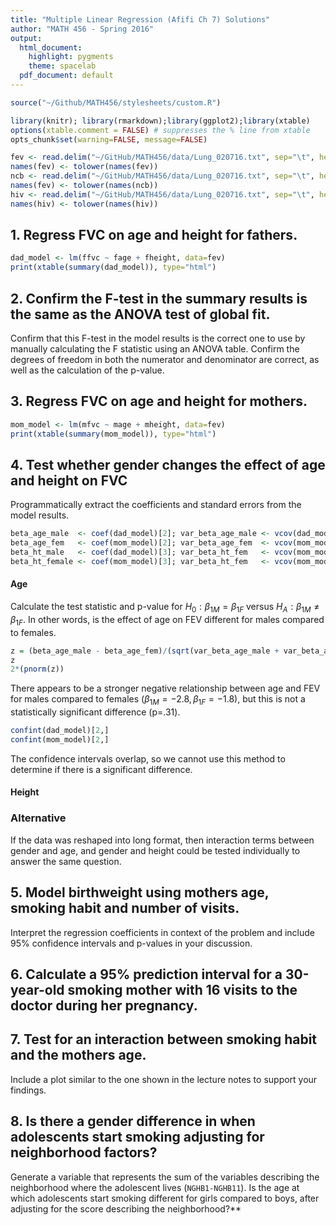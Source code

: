 ```yaml
---
title: "Multiple Linear Regression (Afifi Ch 7) Solutions"
author: "MATH 456 - Spring 2016"
output:
  html_document:
    highlight: pygments
    theme: spacelab
  pdf_document: default
---
```

```r
source("~/Github/MATH456/stylesheets/custom.R")
```

```r
library(knitr); library(rmarkdown);library(ggplot2);library(xtable)
options(xtable.comment = FALSE) # suppresses the % line from xtable
opts_chunk$set(warning=FALSE, message=FALSE) 

fev <- read.delim("~/GitHub/MATH456/data/Lung_020716.txt", sep="\t", header=TRUE)
names(fev) <- tolower(names(fev))
ncb <- read.delim("~/GitHub/MATH456/data/Lung_020716.txt", sep="\t", header=TRUE)
names(fev) <- tolower(names(ncb))
hiv <- read.delim("~/GitHub/MATH456/data/Lung_020716.txt", sep="\t", header=TRUE)
names(hiv) <- tolower(names(hiv))
```

## 1. Regress FVC on age and height for fathers.  

```r
dad_model <- lm(ffvc ~ fage + fheight, data=fev)
print(xtable(summary(dad_model)), type="html")
```


## 2. Confirm the F-test in the summary results is the same as the ANOVA test of global fit. 
Confirm that this F-test in the model results is the correct one to 
   use by manually calculating the F statistic using an ANOVA table. 
   Confirm the degrees of freedom in both the numerator and denominator 
   are correct, as well as the calculation of the p-value.
  
  
## 3. Regress FVC on age and height for mothers.  

```r
mom_model <- lm(mfvc ~ mage + mheight, data=fev)
print(xtable(summary(mom_model)), type="html")
```

## 4. Test whether gender changes the effect of age and height on FVC
   
Programmatically extract the coefficients and standard errors
from the model results. 
```r
beta_age_male  <- coef(dad_model)[2]; var_beta_age_male <- vcov(dad_model)[2,2]
beta_age_fem   <- coef(mom_model)[2]; var_beta_age_fem  <- vcov(mom_model)[2,2]
beta_ht_male   <- coef(dad_model)[3]; var_beta_ht_fem   <- vcov(mom_model)[3,3]
beta_ht_female <- coef(mom_model)[3]; var_beta_ht_fem   <- vcov(mom_model)[3,3]
```

#### Age
Calculate the test statistic and p-value for $H_{0}: \beta_{1M} = \beta_{1F}$
versus $H_{A}: \beta_{1M} \neq \beta_{1F}$. In other words, is the effect of
age on FEV different for males compared to females. 
```r
z = (beta_age_male - beta_age_fem)/(sqrt(var_beta_age_male + var_beta_age_fem))
z
2*(pnorm(z))
```

There appears to be a stronger negative relationship between age and FEV for males
compared to females ($\beta_{1M} = -2.8, \beta_{1F} = -1.8$), but this is not a 
statistically significant difference (p=.31). 

```r
confint(dad_model)[2,]
confint(mom_model)[2,]
```

The confidence intervals overlap, so we cannot use this method to determine
if there is a significant difference. 


#### Height




### Alternative
If the data was reshaped into long format, then interaction terms between 
gender and age, and gender and height could be tested individually to answer
the same question. 



## 5. Model birthweight using mothers age, smoking habit and number of visits. 
Interpret the regression coefficients in context of the problem 
and include 95% confidence intervals and p-values in your discussion. 

## 6. Calculate a 95% prediction interval for a 30-year-old smoking mother with 16 visits to the doctor during her pregnancy.
   
## 7. Test for an interaction between smoking habit and the mothers age. 
Include a plot similar to the one shown in the lecture notes to support your findings. 


## 8. Is there a gender difference in when adolescents start smoking adjusting for neighborhood factors? 
Generate a variable that represents the sum
of the variables describing the neighborhood where the adolescent lives
  (`NGHB1-NGHB11`). Is the age at which adolescents start smoking different
   for girls compared to boys, after adjusting for the score describing the 
   neighborhood?**

   